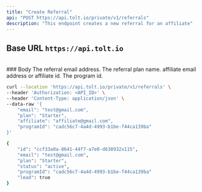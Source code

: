 ```yaml
---
title: "Create Referral"
api: "POST https://api.tolt.io/private/v1/referrals"
description: "This endpoint creates a new referral for an affiliate"
---
```


## Base URL `https://api.tolt.io`

<br />
### Body

<ParamField body="email*" type="string">
  The referral email address.
</ParamField>

<ParamField body="plan" type="string - optional">
  The referral plan name.
</ParamField>

<ParamField body="affiliate*" type="string">
  affiliate email address or affiliate id.
</ParamField>

<ParamField body="programId*" type="string">
  The program id.
</ParamField>

<RequestExample>

```bash cURL
curl --location 'https://api.tolt.io/private/v1/referrals' \
--header 'Authorization: <API_ID>' \
--header 'Content-Type: application/json' \
--data-raw '{
    "email": "test@gmail.com",
    "plan": "Starter",
    "affiliate": "affiliate@gmail.com",
    "programId": "cadc56c7-4a4d-4993-b1be-f44ca139ba"
}'
```

</RequestExample>

<ResponseExample>

```bash Example Response
{
    "id": "ccf33a0a-8641-44f7-a7e0-d638932x115",
    "email": "test@gmail.com",
    "plan": "Starter",
    "status": "active",
    "programId": "cadc56c7-4a4d-4993-b1be-f44ca139ba"
    "lead": true
}
```

</ResponseExample>
